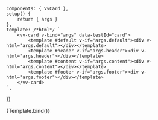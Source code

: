 
<Meta
	title="Components/Card"
	component={VvCard}
	args={defaultArgs}
	argTypes={argTypes}
/>

	components: { VvCard },
	setup() {
		return { args }
	},
	template: /*html*/ `
        <vv-card v-bind="args" data-testId="card">
			<template #default v-if="args.default"><div v-html="args.default"></div></template>
			<template #header v-if="args.header"><div v-html="args.header"></div></template>
			<template #content v-if="args.content"><div v-html="args.content"></div></template>
			<template #footer v-if="args.footer"><div v-html="args.footer"></div></template>
        </vv-card>
    `,
})

<Canvas>
	<Story
		name="Default"
		play={defaulTest}
		args={{
			content:
				'Lorem ipsum dolor sit amet, consectetur adipiscing elit. Aenean turpis diam, tempor non sem ut, suscipit gravida mi.',
		}}
	>
		{Template.bind()}
	</Story>
</Canvas>

